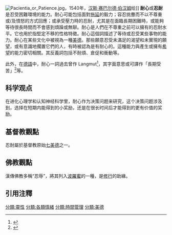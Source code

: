 {{medref}}
[[Image:Pacientia_or_Patience.jpg|thumb]]，1540年，[[汉斯·赛巴尔德·伯汉姆|汉斯·赛巴尔德·伯汉姆]]绘]]
<!-- {{Wikiquote|耐心}} -->
'''耐心'''或'''忍耐'''是忍受困難環境的能力。耐心可能包括面對[[延宕|拖延]]的毅力；容忍挑釁而不以不尊重或/及憤怒的方式回應；或承受壓力時的忍耐，尤其是在面臨長期困難時，或能夠等待很長時間而不會感到煩躁或無聊。耐心是人們在不尊重之前可以擁有的忍耐水平。它也用於指堅定不移的性格特徵。耐心這個詞描述了等待或忍受某些事物的能力。耐心在某些文化中被視為一種[[美德|美德]]。那些願意忍受未滿足的渴望和未實現的願望，或有意識地擱置它們的人，有時被認為是有耐心的。這種能力與產生或擁有[[希望|希望]]的能力密切相關。其反義詞包括不耐煩、倉促和衝動等。

此外，在[[德語|德語]]中，耐心一詞過去曾作 Langmut<ref>{{Cite journal|title=Langmut|url=https://en.wiktionary.org/w/index.php?title=Langmut&oldid=54752537|date=2019-10-06|journal=Wiktionary|language=en}}</ref>，其字面意思或可譯作「長期受苦」<ref>{{Cite journal|title=langmütig|url=https://en.wiktionary.org/w/index.php?title=langm%C3%BCtig&oldid=61722536|date=2021-02-01|journal=Wiktionary|language=en}}</ref>等。

==科学观点==
<!-- {{See also|Self control#Self-control research}} -->
在进化心理学和认知神经科学里，耐心作为决策问题来研究，这个决策问题涉及到，选择在短期内能得到的小奖励，还是在很长时间后才能得到的更有价值的奖励。

==基督教觀點==
忍耐屬於基督教原始[[七美德|七美德]]之一。

==佛教觀點==
{{main|忍辱}}
漢傳佛教多稱“忍辱”，將其列入[[波羅蜜|波羅蜜]]的一種，是[[修行|修行]]的助緣。

==引用注釋==
{{reflist}}

[[分類:靈性|分類:靈性]]
[[分類:各類情緒|分類:各類情緒]]
[[分類:時間管理|分類:時間管理]]
[[分類:美德|分類:美德]]